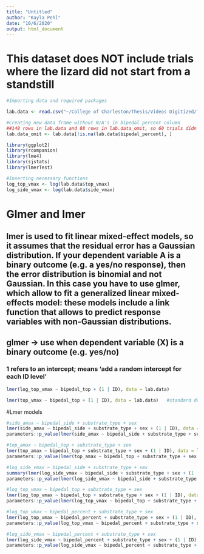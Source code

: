 ```yaml
---
title: "Untitled"
author: "Kayla Pehl"
date: "10/6/2020"
output: html_document
---
```


# This dataset does NOT include trials where the lizard did not start from a standstill

```r
#Importing data and required packages

lab.data <- read.csv("~/College of Charleston/Thesis/Videos Digitized/Thesis_videos_digitized_condensed_final_10.15.20_removed_non-standstill_starts+NAs+negatives.csv")

#Creating new data frame without N/A's in bipedal percent column    
##148 rows in lab.data and 88 rows in lab.data_omit, so 60 trials didn't contain bipedalism but 88 did 
lab.data_omit <- lab.data[!is.na(lab.data$bipedal_percent), ]

library(ggplot2)
library(rcompanion)
library(lme4)
library(sjstats)
library(lmerTest)
```

```r
#Inserting necessary functions
log_top_vmax <- log(lab.data$top_vmax)
log_side_vmax <- log(lab.data$side_vmax)
```


# Glmer and lmer

## lmer is used to fit linear mixed-effect models, so it assumes that the residual error has a Gaussian distribution. If your dependent variable A is a binary outcome (e.g. a yes/no response), then the error distribution is binomial and not Gaussian. In this case you have to use glmer, which allow to fit a generalized linear mixed-effects model: these models include a link function that allows to predict response variables with non-Gaussian distributions.
## glmer -> use when dependent variable (X) is a binary outcome (e.g. yes/no)
### 1 refers to an intercept; means 'add a random intercept for each ID level'

```r
lmer(log_top_vmax ~ bipedal_top + (1 | ID), data = lab.data)   

lmer(top_vmax ~ bipedal_top + (1 | ID), data = lab.data)   #standard deviations and intercept is higher for non-log top_vmax than log_top_vmax
```

#Lmer models
```r
#side_amax ~ bipedal_side + substrate_type + sex
lmer(side_amax ~ bipedal_side + substrate_type + sex + (1 | ID), data = lab.data)
parameters::p_value(lmer(side_amax ~ bipedal_side + substrate_type + sex +(1 | ID), data = lab.data))  #Finding p-values
```

```r
#top_amax ~ bipedal_top + substrate_type + sex
lmer(top_amax ~ bipedal_top + substrate_type + sex + (1 | ID), data = lab.data)
parameters::p_value(lmer(top_amax ~ bipedal_top + substrate_type + sex +(1 | ID), data = lab.data))  #Finding p-values
```

```r
#log_side_vmax ~ bipedal_side + substrate_type + sex
summary(lmer(log_side_vmax ~ bipedal_side + substrate_type + sex + (1 | ID), data = lab.data))
parameters::p_value(lmer(log_side_vmax ~ bipedal_side + substrate_type + sex + (1 | ID), data = lab.data))  #Finding p-values
```

```r
#log_top_vmax ~ bipedal_top + substrate_type + sex
lmer(log_top_vmax ~ bipedal_top + substrate_type + sex + (1 | ID), data = lab.data)
parameters::p_value(lmer(log_top_vmax ~ bipedal_top + substrate_type + sex +(1 | ID), data = lab.data))  #Finding p-values
```

```r
#log_top_vmax ~ bipedal_percent + substrate_type + sex
lmer(log_top_vmax ~ bipedal_percent + substrate_type + sex + (1 | ID), data = lab.data)
parameters::p_value(log_top_vmax ~ bipedal_percent + substrate_type + sex + (1 | ID), data = lab.data)  #Finding p-values  #not working
```

```r
#log_side_vmax ~ bipedal_percent + substrate_type + sex
lmer(log_side_vmax ~ bipedal_percent + substrate_type + sex + (1 | ID), data = lab.data)
parameters::p_value(log_side_vmax ~ bipedal_percent + substrate_type + sex + (1 | ID), data = lab.data)  #Finding p-values   #not working
```










